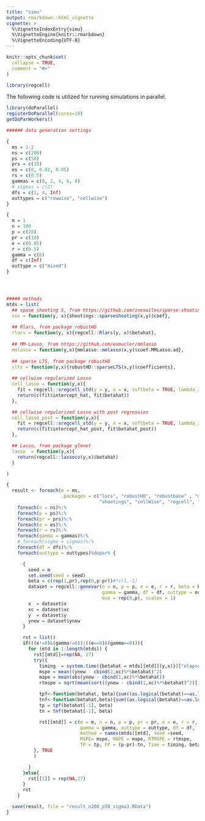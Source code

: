 ```yaml
---
title: "simu"
output: rmarkdown::html_vignette
vignette: >
  %\VignetteIndexEntry{simu}
  %\VignetteEngine{knitr::rmarkdown}
  %\VignetteEncoding{UTF-8}
---
```


```r
knitr::opts_chunk$set(
  collapse = TRUE,
  comment = "#>"
)
```

```r
library(regcell)
```

The following code is utilized for running simulations in parallel.

```r
library(doParallel)
registerDoParallel(cores=10)
getDoParWorkers()

###### data generation settings

{
  ms = 1:2
  ns = c(200)
  ps = c(50)
  prs = c(10)
  es = c(0, 0.02, 0.05)
  rs = c(0.5)
  gammas = c(0, 2, 4, 6, 8)
  # sigmas = c(2)
  dfs = c(1, 4, Inf)
  outtypes = c("rowwise", "cellwise")
}

{
  m = 1
  n = 100
  p = c(20)
  pr = c(10)
  e = c(0.05)
  r = c(0.5)
  gamma = c(6)
  df = c(Inf)
  outtype = c("mixed")
}




##### methods
mtds = list(
  ## spase shooting S, from https://github.com/ineswilms/sparse-shooting-S
  sss = function(y, x){shootings::sparseshooting(x,y)$coef},
  
  ## Rlars, from package robustHD
  rlars = function(y, x){regcell::Rlars(y, x)$betahat}, 
  
  ## MM-Lasso, from https://github.com/esmucler/mmlasso
  mmlasso = function(y,x){mmlasso::mmlasso(x,y)$coef.MMLasso.ad}, 
  
  ## sparse LTS, from package robustHD
  slts = function(y,x){robustHD::sparseLTS(x,y)$coefficients}, 
  
  ## cellwise regularized Lasso 
  cell_lasso = function(y,x){ 
    fit = regcell::sregcell_std(y = y, x = x, softbeta = TRUE, lambda_zeta = 1, penal = 1, penaldelta =0)
    return(c(fit$intercept_hat, fit$betahat))
  },

  ## cellwise regularized Lasso with post regression
  cell_lasso_post = function(y,x){
    fit = regcell::sregcell_std(y = y, x = x, softbeta = TRUE, lambda_zeta = 1, penal = 1, penaldelta =0)
    return(c(fit$intercept_hat_post, fit$betahat_post))
  },

  ## Lasso, from package glmnet
  lasso  = function(y,x){ 
    return(regcell::lassocv(y,x)$betahat)
  }

)

{
  result <- foreach(m = ms,
                    .packages = c("lars", "robustHD", "robustbase" , "mmlasso",
                                  "shootings", "cellWise", "regcell", "purrr"))%:%
    foreach(n = ns)%:%
    foreach(p = ps)%:%
    foreach(pr = prs)%:%
    foreach(e = es)%:%
    foreach(r = rs)%:%
    foreach(gamma = gammas)%:%
    # foreach(sigma = sigmas)%:%
    foreach(df = dfs)%:%
    foreach(outtype = outtypes)%dopar% {

      {
        seed = m
        set.seed(seed = seed)
        beta = c(rep(1,pr),rep(0,p-pr))#*c(1,-1)
        dataset = regcell::genevar(n = n, p = p, e = e, r = r, beta = beta,intercept = 1,
                                   gamma = gamma, df = df, outtype = outtype, sigma = 3,
                                   mux = rep(0,p), scalex = 1)
        x  = dataset$x
        xc = dataset$xc
        y  = dataset$y
        ynew = dataset$ynew
      }

      rst = list()
      if(((e!=0)&(gamma!=0))|((e==0)&(gamma==0))){
        for (mtd in 1:length(mtds)) {
          rst[[mtd]]=rep(NA, 27)
          try({
            timing  = system.time({betahat = mtds[[mtd]](y,x)})["elapsed"]
            mspe = mean((ynew - cbind(1,xc)%*%betahat)^2)
            mape = mean(abs(ynew - cbind(1,xc)%*%betahat))
            rtmspe = sqrt(mean(sort((ynew - cbind(1,xc)%*%betahat)^2)[1:(0.9*n)]))##trimed mean 

            tpf<-function(betahat, beta){sum((as.logical(betahat)==as.logical(beta))[1:pr])}
            tnf<-function(betahat,beta){sum((as.logical(betahat)==as.logical(beta))[-(1:pr)])}
            tp = tpf(betahat[-1], beta)
            tn = tnf(betahat[-1], beta)

            rst[[mtd]] = c(m = m, n = n, p = p, pr = pr, e = e, r = r,
                           gamma = gamma, outtype = outtype, df = df,
                           method = names(mtds)[mtd], seed =seed,
                           MSPE= mspe, MAPE = mape, RTMSPE = rtmspe,
                           TP = tp, FP = (p-pr)-tn, Time = timing, betahat[2:11])
          }, TRUE
          )

        }
      }else{
        rst[[1]] = rep(NA,27)
      }
      rst
    }

  save(result, file = "result_n200_p50_sigma3.RData")
}


```

